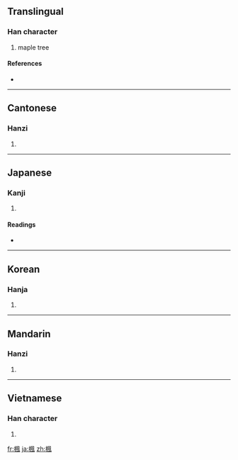 {{also|枫}}
==Translingual==

===Han character===
{{Han char|rn=75|rad=木|as=09|sn=13|four=4791<sub>0</sub>|canj=木竹弓戈 (DHNI)}}

# maple tree

====References====
* {{Han ref|kx=0539.080|dkj=15126|dj=0926.210|hdz=21253.080|uh=6953|ud=26963|bh=B7AC|bd=47020}}

----

==Cantonese==

===Hanzi===
{{yue-hanzi|jyut=|y=fung1|sim=枫}}

# {{defn|Cantonese|sort=木09}}

----

==Japanese==

===Kanji===
{{ja-kanji|grade=|rs=木09}}

# {{defn|Japanese}}

====Readings====
* {{ja-readings|on=[[ふう]] (fū)|kun=[[かえで]] (kaede)}}

----

==Korean==

===Hanja===
{{ko-hanja|hangeul=풍|eumhun=|rv=pung|mr=p'ung|y=phung}}

# {{defn|Korean|sort=木09}}

----

==Mandarin==

===Hanzi===
{{cmn-hanzi|sim=枫|pin=[[fēng]] ([[feng1]])|wg=feng<sup>1</sup>}}

# {{defn|Mandarin|sort=木09}}

----

==Vietnamese==

===Han character===
{{vi-hantu|[[phong]]|rs=木09}}

# {{defn|Vietnamese|sort=木09}}

[[fr:楓]]
[[ja:楓]]
[[zh:楓]]